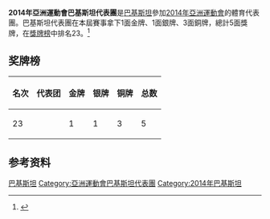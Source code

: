 {{noteTA|G1=Sports}}
{{expand|time=2014-09-19}}
{{Infobox Country Asian Games
|NOC=PAK
|year=2014
|competitors= 
|sports=
|flagbearer=  
|location={{KOR}}[[仁川廣域市|仁川廣域市]]
|start_date={{Start date|2014|09|19}}
|end_date={{End date|2014|10|04}}
|gold=1
|silver=1
|bronze=3
|rank=23
|previous=[[2010年亞洲運動會巴基斯坦代表團|2010]]
|next=[[2018年亞洲運動會巴基斯坦代表團|2018]]
}}
'''2014年亞洲運動會巴基斯坦代表團'''是[[巴基斯坦|巴基斯坦]]參加[[2014年亞洲運動會|2014年亞洲運動會]]的體育代表團。巴基斯坦代表團在本屆賽事拿下1面金牌、1面銀牌、3面銅牌，總計5面獎牌，在[[2014年亞洲運動會獎牌榜|獎牌榜]]中排名23。<ref>{{cite web|title=17th Asian Games Medals Standing|url=http://www.ocasia.org/OCA/Download/Default/8/5362/4/85362400335.pdf|publisher=Olympic Council of Asia|accessdate=2017-09-12|language=en|archive-url=https://web.archive.org/web/20150924070519/http://www.ocasia.org/OCA/Download/Default/8/5362/4/85362400335.pdf|archive-date=2015-09-24|dead-url=yes}}</ref>
==奖牌榜==
{| class="wikitable"
|-
! 名次 !! 代表团 !! 金牌 !! 银牌 !! 铜牌 !! 总数
|-
| 23 || {{flagIOC2team|PAK|2014年亞洲運動會}} || 1 || 1 || 3 || 5 
|}
==参考资料==
{{reflist}}
{{2014年亚洲运动会代表团}}
[[Category:2014年亚洲运动会代表团|巴基斯坦]]
[[Category:亞洲運動會巴基斯坦代表團|Category:亞洲運動會巴基斯坦代表團]]
[[Category:2014年巴基斯坦|Category:2014年巴基斯坦]]